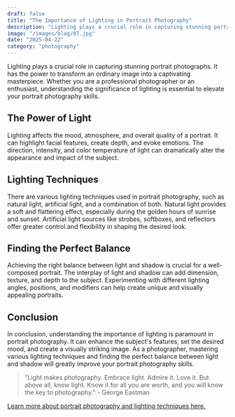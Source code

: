 ```yaml
---
draft: false
title: "The Importance of Lighting in Portrait Photography"
description: "Lighting plays a crucial role in capturing stunning portrait photographs"
image: "/images/blog/07.jpg"
date: "2025-04-22"
category: "photography"
---
```


Lighting plays a crucial role in capturing stunning portrait photographs. It has the power to transform an ordinary image into a captivating masterpiece. Whether you are a professional photographer or an enthusiast, understanding the significance of lighting is essential to elevate your portrait photography skills.

## The Power of Light

Lighting affects the mood, atmosphere, and overall quality of a portrait. It can highlight facial features, create depth, and evoke emotions. The direction, intensity, and color temperature of light can dramatically alter the appearance and impact of the subject.

## Lighting Techniques

There are various lighting techniques used in portrait photography, such as natural light, artificial light, and a combination of both. Natural light provides a soft and flattering effect, especially during the golden hours of sunrise and sunset. Artificial light sources like strobes, softboxes, and reflectors offer greater control and flexibility in shaping the desired look.

## Finding the Perfect Balance

Achieving the right balance between light and shadow is crucial for a well-composed portrait. The interplay of light and shadow can add dimension, texture, and depth to the subject. Experimenting with different lighting angles, positions, and modifiers can help create unique and visually appealing portraits.

## Conclusion

In conclusion, understanding the importance of lighting is paramount in portrait photography. It can enhance the subject's features, set the desired mood, and create a visually striking image. As a photographer, mastering various lighting techniques and finding the perfect balance between light and shadow will greatly improve your portrait photography skills.

> "Light makes photography. Embrace light. Admire it. Love it. But above all, know light. Know it for all you are worth, and you will know the key to photography." - George Eastman

[Learn more about portrait photography and lighting techniques here.](#!)